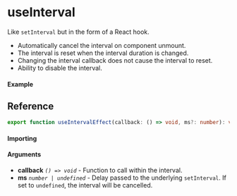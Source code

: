 
<Meta title="Lifecycle/useIntervalEffect" component={Example} />

# useInterval

Like `setInterval` but in the form of a React hook.

- Automatically cancel the interval on component unmount.
- The interval is reset when the interval duration is changed.
- Changing the interval callback does not cause the interval to reset.
- Ability to disable the interval.

#### Example

<Canvas>
  <Story story={Example} inline />
</Canvas>

## Reference

```ts
export function useIntervalEffect(callback: () => void, ms?: number): void;
```

#### Importing

<ImportPath />

#### Arguments

- **callback** _`() => void`_ - Function to call within the interval.
- **ms** _`number | undefined`_ - Delay passed to the underlying `setInterval`. If set to
  `undefined`, the interval will be cancelled.
